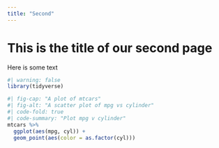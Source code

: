 ```yaml
---
title: "Second"
---
```


# This is the title of our second page

Here is some text

```r
#| warning: false
library(tidyverse)
```


```r
#| fig-cap: "A plot of mtcars"
#| fig-alt: "A scatter plot of mpg vs cylinder"
#| code-fold: true
#| code-summary: "Plot mpg v cylinder"
mtcars %>% 
  ggplot(aes(mpg, cyl)) +
  geom_point(aes(color = as.factor(cyl))) 
```

